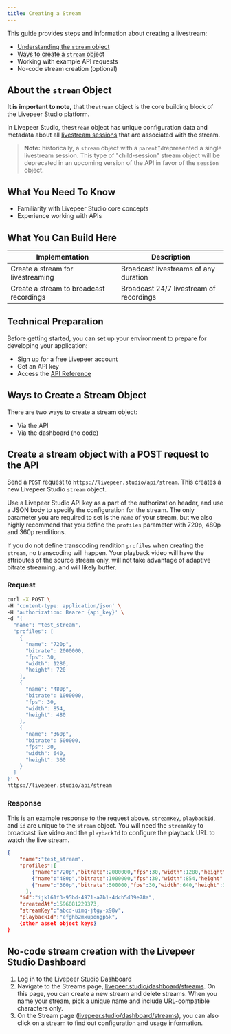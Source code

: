 ```yaml
---
title: Creating a Stream
---
```


This guide provides steps and information about creating a livestream:

- [Understanding the `stream` object](/guides/livestreaming#about-the-`stream`-object)
- [Ways to create a `stream` object](/guides/livestreaming#ways-to-create-a-`stream`-object)
- Working with example API requests
- No-code stream creation (optional)

## About the `stream` Object

**It is important to note,** that the`stream` object is the core building block of the Livepeer Studio platform.

In Livepeer Studio, the`stream` object has unique configuration data and metadata
about all [livestream sessions](/terminology) that are associated with the stream.

> **Note:** historically, a `stream` object with a `parentId`represented a single livestream session. This type of "child-session" stream object will be deprecated in an upcoming version of the API in favor of the `session` object.

## What You Need To Know

- Familiarity with Livepeer Studio core concepts
- Experience working with APIs

## What You Can Build Here

| Implementation                          | Description                             |
| --------------------------------------- | --------------------------------------- |
| Create a stream for livestreaming       | Broadcast livestreams of any duration   |
| Create a stream to broadcast recordings | Broadcast 24/7 livestream of recordings |

## Technical Preparation

Before getting started, you can set up your environment to prepare for developing your application:

- Sign up for a free Livepeer account
- Get an API key
- Access the [API Reference](/references/stream/)

## Ways to Create a Stream Object

There are two ways to create a stream object:

- Via the API
- Via the dashboard (no code)

## Create a stream object with a POST request to the API

Send a `POST` request to `https://livepeer.studio/api/stream`. This creates a new
Livepeer Studio `stream` object.

Use a Livepeer Studio API key as a part of the authorization header, and use a JSON
body to specify the configuration for the stream. The only parameter you are
required to set is the `name` of your stream, but we also highly recommend that
you define the `profiles` parameter with 720p, 480p and 360p renditions.

If you do not define transcoding rendition `profiles` when creating the
`stream`, no transcoding will happen. Your playback video will have the
attributes of the source stream only, will not take advantage of adaptive
bitrate streaming, and will likely buffer.

### Request

```bash
curl -X POST \
-H 'content-type: application/json' \
-H 'authorization: Bearer {api_key}' \
-d '{
  "name": "test_stream",
  "profiles": [
    {
      "name": "720p",
      "bitrate": 2000000,
      "fps": 30,
      "width": 1280,
      "height": 720
    },
    {
      "name": "480p",
      "bitrate": 1000000,
      "fps": 30,
      "width": 854,
      "height": 480
    },
    {
      "name": "360p",
      "bitrate": 500000,
      "fps": 30,
      "width": 640,
      "height": 360
    }
  ]
}' \
https://livepeer.studio/api/stream
```

### Response

This is an example response to the request above. `streamKey`, `playbackId`, and
`id` are unique to the `stream` object. You will need the `streamKey` to
broadcast live video and the `playbackId` to configure the playback URL to watch
the live stream.

```json
{
    "name":"test_stream",
    "profiles":[
        {"name":"720p","bitrate":2000000,"fps":30,"width":1280,"height":720},
        {"name":"480p","bitrate":1000000,"fps":30,"width":854,"height":480},
        {"name":"360p","bitrate":500000,"fps":30,"width":640,"height":360},
      ],
    "id":"ijkl61f3-95bd-4971-a7b1-4dcb5d39e78a",
    "createdAt":1596081229373,
    "streamKey":"abcd-uimq-jtgy-x98v",
    "playbackId":"efghb2mxupongp5k",
    {other asset object keys}
}
```

## No-code stream creation with the Livepeer Studio Dashboard

1. Log in to the Livepeer Studio Dashboard
1. Navigate to the Streams page,
   [livepeer.studio/dashboard/streams](https://livepeer.studio/dashboard/streams). On
   this page, you can create a new stream and delete streams. When you name your
   stream, pick a unique name and include URL-compatible characters only.
1. On the Stream page
   ([livepeer.studio/dashboard/streams](https://livepeer.studio/dashboard/streams)), you
   can also click on a stream to find out configuration and usage information.

